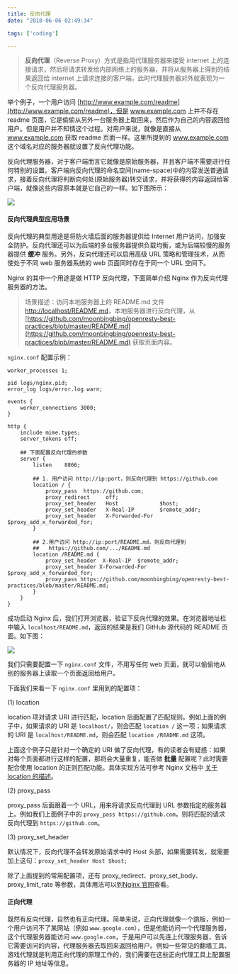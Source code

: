 ```yaml
---
title: 反向代理
date: "2018-06-06 02:49:34"

tags: ['coding']

---
```


> **反向代理**（Reverse Proxy）方式是指用代理服务器来接受 internet 上的连接请求，然后将请求转发给内部网络上的服务器，并将从服务器上得到的结果返回给 internet 上请求连接的客户端，此时代理服务器对外就表现为一个反向代理服务器。

举个例子，一个用户访问 [http://www.example.com/readme](http://www.example.com/readme)，但是 www.example.com 上并不存在 readme 页面，它是偷偷从另外一台服务器上取回来，然后作为自己的内容返回给用户。但是用户并不知情这个过程。对用户来说，就像是直接从 www.example.com 获取 readme 页面一样。这里所提到的 www.example.com 这个域名对应的服务器就设置了反向代理功能。

反向代理服务器，对于客户端而言它就像是原始服务器，并且客户端不需要进行任何特别的设置。客户端向反向代理的命名空间(name-space)中的内容发送普通请求，接着反向代理将判断向何处(原始服务器)转交请求，并将获得的内容返回给客户端，就像这些内容原本就是它自己的一样。如下图所示：

![](https://raw.githubusercontent.com/jasonyang86/nocoder/master/data/images/201806/proxy.png)

#### 反向代理典型应用场景

反向代理的典型用途是将防火墙后面的服务器提供给 Internet 用户访问，加强安全防护。反向代理还可以为后端的多台服务器提供负载均衡，或为后端较慢的服务器提供 **缓冲** 服务。另外，反向代理还可以启用高级 URL 策略和管理技术，从而使处于不同 web 服务器系统的 web 页面同时存在于同一个 URL 空间下。

Nginx 的其中一个用途是做 HTTP 反向代理，下面简单介绍 Nginx 作为反向代理服务器的方法。

>场景描述：访问本地服务器上的 README.md 文件 [http://localhost/README.md](http://localhost/README.md)，本地服务器进行反向代理，从 [https://github.com/moonbingbing/openresty-best-practices/blob/master/README.md](https://github.com/moonbingbing/openresty-best-practices/blob/master/README.md) 获取页面内容。

`nginx.conf` 配置示例：

```nginx
worker_processes 1;

pid logs/nginx.pid;
error_log logs/error.log warn;

events {
    worker_connections 3000;
}

http {
    include mime.types;
    server_tokens off;

	## 下面配置反向代理的参数
    server {
        listen    8866;

        ## 1. 用户访问 http://ip:port，则反向代理到 https://github.com
        location / {
            proxy_pass  https://github.com;
            proxy_redirect     off;
            proxy_set_header   Host             $host;
            proxy_set_header   X-Real-IP        $remote_addr;
            proxy_set_header   X-Forwarded-For  $proxy_add_x_forwarded_for;
        }

        ## 2.用户访问 http://ip:port/README.md，则反向代理到
        ##   https://github.com/.../README.md
        location /README.md {
            proxy_set_header  X-Real-IP  $remote_addr;
            proxy_set_header X-Forwarded-For $proxy_add_x_forwarded_for;
            proxy_pass https://github.com/moonbingbing/openresty-best-practices/blob/master/README.md;
        }
    }
}
```

成功启动 Nginx 后，我们打开浏览器，验证下反向代理的效果。在浏览器地址栏中输入 `localhost/README.md`，返回的结果是我们 GitHub 源代码的 README 页面。如下图：

![](https://raw.githubusercontent.com/moonbingbing/openresty-best-practices/master/images/proxy_example.png)

我们只需要配置一下 `nginx.conf` 文件，不用写任何 web 页面，就可以偷偷地从别的服务器上读取一个页面返回给用户。

下面我们来看一下 `nginx.conf` 里用到的配置项：

(1) location

location 项对请求 URI 进行匹配，location 后面配置了匹配规则。例如上面的例子中，如果请求的 URI 是 `localhost/`，则会匹配 `location /` 这一项；如果请求的 URI 是 `localhost/README.md`，则会匹配 `location /README.md` 这项。

上面这个例子只是针对一个确定的 URI 做了反向代理，有的读者会有疑惑：如果对每个页面都进行这样的配置，那将会大量重复，能否做 **批量** 配置呢？此时需要配合使用 location 的正则匹配功能。具体实现方法可参考 Nginx 文档中 [关于 location 的描述](http://nginx.org/en/docs/http/ngx_http_core_module.html#location)。

(2) proxy_pass

proxy_pass 后面跟着一个 URL，用来将请求反向代理到 URL 参数指定的服务器上。例如我们上面例子中的 `proxy_pass https://github.com`，则将匹配的请求反向代理到 `https://github.com`。

(3) proxy_set_header

默认情况下，反向代理不会转发原始请求中的 Host 头部，如果需要转发，就需要加上这句：`proxy_set_header Host $host;`

除了上面提到的常用配置项，还有 proxy_redirect、proxy_set_body、proxy_limit_rate 等参数，具体用法可以到[Nginx 官网](http://nginx.org/en/docs/http/ngx_http_proxy_module.html)查看。

#### 正向代理

既然有反向代理，自然也有正向代理。简单来说，正向代理就像一个跳板，例如一个用户访问不了某网站（例如 `www.google.com`），但是他能访问一个代理服务器，这个代理服务器能访问 `www.google.com`，于是用户可以先连上代理服务器，告诉它需要访问的内容，代理服务器去取回来返回给用户。例如一些常见的翻墙工具、游戏代理就是利用正向代理的原理工作的，我们需要在这些正向代理工具上配置服务器的 IP 地址等信息。
